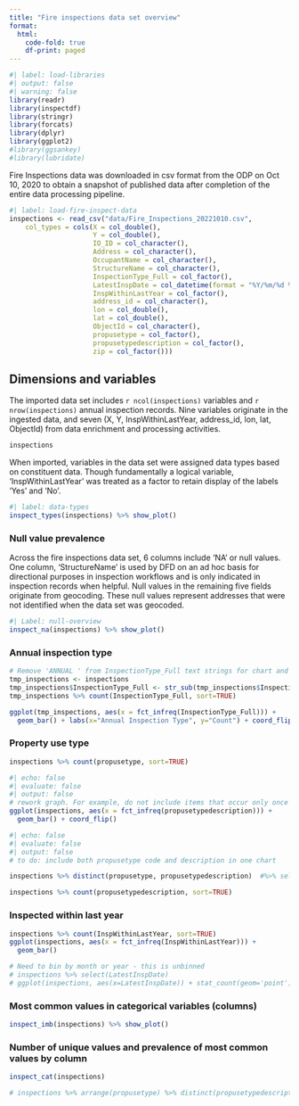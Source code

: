 ```yaml
---
title: "Fire inspections data set overview"
format:
  html:
    code-fold: true
    df-print: paged
---
```




```r
#| label: load-libraries
#| output: false
#| warning: false
library(readr)
library(inspectdf)
library(stringr)
library(forcats)
library(dplyr)
library(ggplot2)
#library(ggsankey)
#library(lubridate)

```


Fire Inspections data was downloaded in csv format from the ODP on Oct 10, 2020 to obtain a snapshot of published data after completion of the entire data processing pipeline.



```r
#| label: load-fire-inspect-data
inspections <- read_csv("data/Fire_Inspections_20221010.csv",
    col_types = cols(X = col_double(), 
                     Y = col_double(), 
                     IO_ID = col_character(), 
                     Address = col_character(), 
                     OccupantName = col_character(), 
                     StructureName = col_character(),
                     InspectionType_Full = col_factor(),
                     LatestInspDate = col_datetime(format = "%Y/%m/%d %H:%M:%S+00"),
                     InspWithinLastYear = col_factor(),
                     address_id = col_character(), 
                     lon = col_double(), 
                     lat = col_double(), 
                     ObjectId = col_character(), 
                     propusetype = col_factor(), 
                     propusetypedescription = col_factor(),
                     zip = col_factor()))

```



## Dimensions and variables

The imported data set includes `r ncol(inspections)` variables and `r nrow(inspections)` annual inspection records. Nine variables originate in the ingested data, and seven (X, Y, InspWithinLastYear, address_id, lon, lat, ObjectId) from data enrichment and processing activities.

```r
inspections
```

When imported, variables in the data set were assigned data types based on constituent data. Though fundamentally a logical variable, 'InspWithinLastYear' was treated as a factor to retain display of the labels 'Yes' and 'No'.

```r
#| label: data-types
inspect_types(inspections) %>% show_plot()
```



### Null value prevalence

Across the fire inspections data set, 6 columns include 'NA' or null values. One column, 'StructureName' is used by DFD on an ad hoc basis for directional purposes in inspection workflows and is only indicated in inspection records when helpful. Null values in the remaining five fields originate from geocoding. These null values represent addresses that were not identified when the data set was geocoded.

```r
#| Label: null-overview
inspect_na(inspections) %>% show_plot()
```

### Annual inspection type


```r
# Remove 'ANNUAL ' from InspectionType_Full text strings for chart and plot
tmp_inspections <- inspections
tmp_inspections$InspectionType_Full <- str_sub(tmp_inspections$InspectionType_Full, 8, -1)
tmp_inspections %>% count(InspectionType_Full, sort=TRUE)

```


```r
ggplot(tmp_inspections, aes(x = fct_infreq(InspectionType_Full))) + 
  geom_bar() + labs(x="Annual Inspection Type", y="Count") + coord_flip()
```

### Property use type

```r
inspections %>% count(propusetype, sort=TRUE)


```


```r
#| echo: false
#| evaluate: false
#| output: false
# rework graph. For example, do not include items that occur only once - or under similar low threshold - in chart. Instead, list those items and the number of times they occur separately
ggplot(inspections, aes(x = fct_infreq(propusetypedescription))) + 
  geom_bar() + coord_flip()
```
```r
#| echo: false
#| evaluate: false
#| output: false
# to do: include both propusetype code and description in one chart

inspections %>% distinct(propusetype, propusetypedescription)  #%>% select(PropUseType, PropUseTypeDescription)
```


```r
inspections %>% count(propusetypedescription, sort=TRUE)
```

### Inspected within last year

```r
inspections %>% count(InspWithinLastYear, sort=TRUE)
ggplot(inspections, aes(x = fct_infreq(InspWithinLastYear))) + 
  geom_bar()
```


```r
# Need to bin by month or year - this is unbinned
# inspections %>% select(LatestInspDate)
# ggplot(inspections, aes(x=LatestInspDate)) + stat_count(geom='point')
```


### Most common values in categorical variables (columns)

```r
inspect_imb(inspections) %>% show_plot()
```

### Number of unique values and prevalence of most common values by column

```r
inspect_cat(inspections)
```





```r
# inspections %>% arrange(propusetype) %>% distinct(propusetypedescription) %>% arrange(.by_group = TRUE)
```

